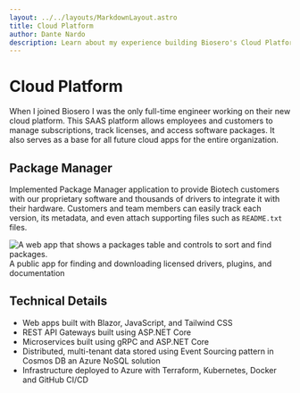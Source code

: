 ```yaml
---
layout: ../../layouts/MarkdownLayout.astro
title: Cloud Platform
author: Dante Nardo
description: Learn about my experience building Biosero's Cloud Platform.
---
```



# Cloud Platform
When I joined Biosero I was the only full-time engineer working on their new cloud platform. This SAAS platform allows employees and customers to manage subscriptions, track licenses, and access software packages. It also serves as a base for all future cloud apps for the entire organization.

## Package Manager
Implemented Package Manager application to provide Biotech customers with our proprietary software and thousands of drivers to integrate it with their hardware. Customers and team members can easily track each version, its metadata, and even attach supporting files such as `README.txt` files.

<ArticleImage>
  <Image src={PackageManager} alt="A web app that shows a packages table and controls to sort and find packages." />
</ArticleImage>
<ArticleCaption>A public app for finding and downloading licensed drivers, plugins, and documentation</ArticleCaption>

## Technical Details
- Web apps built with <Badge>Blazor</Badge>, <Badge>JavaScript</Badge>, and <Badge>Tailwind CSS</Badge>
- REST API Gateways built using <Badge>ASP.NET Core</Badge>
- Microservices built using <Badge>gRPC</Badge> and <Badge>ASP.NET Core</Badge>
- Distributed, multi-tenant data stored using <Badge>Event Sourcing</Badge> pattern in <Badge>Cosmos DB</Badge> an Azure <Badge>NoSQL</Badge> solution
- Infrastructure deployed to <Badge>Azure</Badge> with <Badge>Terraform</Badge>, <Badge>Kubernetes</Badge>, <Badge>Docker</Badge> and <Badge>GitHub</Badge> CI/CD